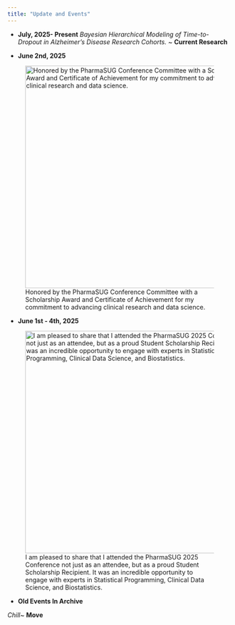 ```yaml
---
title: "Update and Events"
---
```

-   **July, 2025- Present**
*Bayesian Hierarchical Modeling of Time-to-Dropout in Alzheimer’s Disease Research Cohorts. *~ **Current Research**

-   **June 2nd, 2025**

![Honored by the PharmaSUG Conference Committee with a Scholarship Award and Certificate of Achievement for my commitment to advancing clinical research and data science.](images/phar.jpg){fig-align="center" width="500px"}

-   **June 1st - 4th, 2025**

![I am pleased to share that I attended the PharmaSUG 2025 Conference not just as an attendee, but as a proud Student Scholarship Recipient. It was an incredible opportunity to engage with experts in Statistical Programming, Clinical Data Science, and Biostatistics.](IMG_0649.jpg){fig-align="center" width="500px"}



-   **Old Events In Archive**

*Chill*~ **Move**
